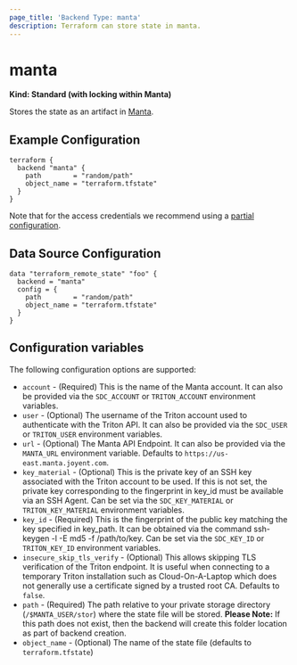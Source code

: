 ```yaml
---
page_title: 'Backend Type: manta'
description: Terraform can store state in manta.
---
```


# manta

**Kind: Standard (with locking within Manta)**

Stores the state as an artifact in [Manta](https://www.joyent.com/manta).

## Example Configuration

```hcl
terraform {
  backend "manta" {
    path        = "random/path"
    object_name = "terraform.tfstate"
  }
}
```

Note that for the access credentials we recommend using a
[partial configuration](/language/settings/backends/configuration#partial-configuration).

## Data Source Configuration

```hcl
data "terraform_remote_state" "foo" {
  backend = "manta"
  config = {
    path        = "random/path"
    object_name = "terraform.tfstate"
  }
}
```

## Configuration variables

The following configuration options are supported:

- `account` - (Required) This is the name of the Manta account. It can also be provided via the `SDC_ACCOUNT` or `TRITON_ACCOUNT` environment variables.
- `user` - (Optional) The username of the Triton account used to authenticate with the Triton API. It can also be provided via the `SDC_USER` or `TRITON_USER` environment variables.
- `url` - (Optional) The Manta API Endpoint. It can also be provided via the `MANTA_URL` environment variable. Defaults to `https://us-east.manta.joyent.com`.
- `key_material` - (Optional) This is the private key of an SSH key associated with the Triton account to be used. If this is not set, the private key corresponding to the fingerprint in key_id must be available via an SSH Agent. Can be set via the `SDC_KEY_MATERIAL` or `TRITON_KEY_MATERIAL` environment variables.
- `key_id` - (Required) This is the fingerprint of the public key matching the key specified in key_path. It can be obtained via the command ssh-keygen -l -E md5 -f /path/to/key. Can be set via the `SDC_KEY_ID` or `TRITON_KEY_ID` environment variables.
- `insecure_skip_tls_verify` - (Optional) This allows skipping TLS verification of the Triton endpoint. It is useful when connecting to a temporary Triton installation such as Cloud-On-A-Laptop which does not generally use a certificate signed by a trusted root CA. Defaults to `false`.
- `path` - (Required) The path relative to your private storage directory (`/$MANTA_USER/stor`) where the state file will be stored. **Please Note:** If this path does not exist, then the backend will create this folder location as part of backend creation.
- `object_name` - (Optional) The name of the state file (defaults to `terraform.tfstate`)
